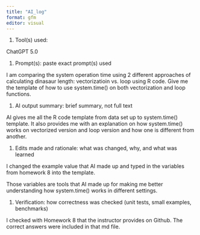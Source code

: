 ```yaml
---
title: "AI_log"
format: gfm
editor: visual
---
```


1.  Tool(s) used:

ChatGPT 5.0

1.  Prompt(s): paste exact prompt(s) used

I am comparing the system operation time using 2 different approaches of calculating dinasaur length: vectorizatioin vs. loop using R code. Give me the template of how to use system.time() on both vectorization and loop functions.

1.  AI output summary: brief summary, not full text

AI gives me all the R code template from data set up to system.time() template. It also provides me with an explanation on how system.time() works on vectorized version and loop version and how one is different from another.

1.  Edits made and rationale: what was changed, why, and what was learned

I changed the example value that AI made up and typed in the variables from homework 8 into the template.

Those variables are tools that AI made up for making me better understanding how system.time() works in different settings.

1.  Verification: how correctness was checked (unit tests, small examples, benchmarks)

I checked with Homework 8 that the instructor provides on Github. The correct answers were included in that md file.
